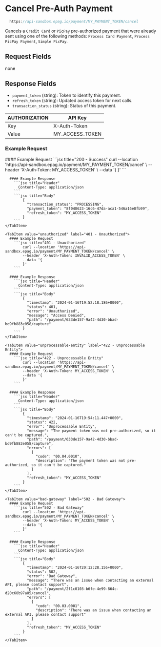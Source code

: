 
# Cancel Pre-Auth Payment

```jsx
  https://api-sandbox.epag.io/payment/MY_PAYMENT_TOKEN/cancel
```

Cancels a `Credit Card` or `PicPay` pre-authorized payment that were already sent using one of the following methods: `Process Card Payment`, `Process PicPay Payment`, `Simple PicPay`.

## Request Fields

none

## Response Fields

- `payment_token` (string): Token to identify this payment.
- `refresh_token` (string): Updated access token for next calls.
- `transaction_status` (string): Status of this payment.

| AUTHORIZATION | API Key         | 
| ------------- | --------------- |
| Key           | X-Auth-Token    |
| Value         | MY_ACCESS_TOKEN |

### Example Request

<Tabs>

  <TabItem value="success" label="200 - Success">
      #### Example Request
        ```jsx title="200 - Success"
            curl --location 'https://api-sandbox.epag.io/payment/MY_PAYMENT_TOKEN/cancel' \
            --header 'X-Auth-Token: MY_ACCESS_TOKEN' \
            --data '{
            }'
        ```

      #### Example Response
        ```jsx title="Header"
          Content-Type: application/json
        ```  
        ```jsx title="Body"
            {
              "transaction_status": "PROCESSING",
              "payment_token": "8f048623-16c6-47da-aca1-546a16e8fb99",
              "refresh_token": "MY_ACCESS_TOKEN"
            }
        ```
    </TabItem>

    <TabItem value="unauthorized" label="401 - Unauthorized">
      #### Example Request
        ```jsx title="401 - Unauthorized"
            curl --location 'https://api-sandbox.epag.io/payment/MY_PAYMENT_TOKEN/cancel' \
            --header 'X-Auth-Token: INVALID_ACCESS_TOKEN' \
            --data '{
            }'
        ```

      #### Example Response
        ```jsx title="Header"
          Content-Type: application/json
        ```  
        ```jsx title="Body"
            {
              "timestamp": "2024-01-16T19:52:18.186+0000",
              "status": 401,
              "error": "Unauthorized",
              "message": "Access Denied",
              "path": "/payment/633de157-9a42-4d30-bbad-bd9fb883e058/capture"
            }
        ```
    </TabItem>

    <TabItem value="unprocessable-entity" label="422 - Unprocessable Entity">
      #### Example Request
        ```jsx title="422 - Unprocessable Entity"
            curl --location 'https://api-sandbox.epag.io/payment/MY_PAYMENT_TOKEN/cancel' \
            --header 'X-Auth-Token: MY_ACCESS_TOKEN' \
            --data '{
            }'
        ```

      #### Example Response
        ```jsx title="Header"
          Content-Type: application/json
        ```  
        ```jsx title="Body"
            {
              "timestamp": "2024-01-16T19:54:11.447+0000",
              "status": 422,
              "error": "Unprocessable Entity",
              "message": "The payment token was not pre-authorized, so it can't be captured.",
              "path": "/payment/633de157-9a42-4d30-bbad-bd9fb883e058/capture",
              "errors": [
                {
                  "code": "00.04.0010",
                  "description": "The payment token was not pre-authorized, so it can't be captured."
                }
              ],
              "refresh_token": "MY_ACCESS_TOKEN"
            }
        ```
    </TabItem>

    <TabItem value="bad-gateway" label="502 - Bad Gateway">
      #### Example Request
        ```jsx title="502 - Bad Gateway"
            curl --location 'https://api-sandbox.epag.io/payment/MY_PAYMENT_TOKEN/cancel' \
            --header 'X-Auth-Token: MY_ACCESS_TOKEN' \
            --data '{
            }'
        ```

      #### Example Response
        ```jsx title="Header"
          Content-Type: application/json
        ```  
        ```jsx title="Body"
            {
              "timestamp": "2024-01-16T20:12:28.156+0000",
              "status": 502,
              "error": "Bad Gateway",
              "message": "There was an issue when contacting an external API, please contact support",
              "path": "/payment/2f1c0103-b6fe-4e99-864c-d20c68b97a85/cancel",
              "errors": [
                {
                  "code": "00.03.0001",
                  "description": "There was an issue when contacting an external API, please contact support"
                }
              ],
              "refresh_token": "MY_ACCESS_TOKEN"
            }
        ```
    </TabItem>
    
</Tabs>